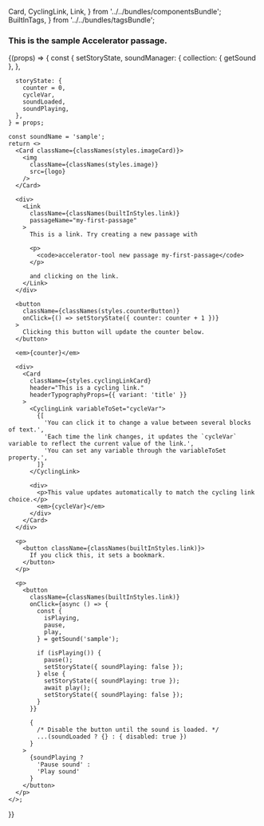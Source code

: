   Card,
  CyclingLink,
  Link,
} from '../../bundles/componentsBundle'; 
  BuiltInTags,
} from '../../bundles/tagsBundle';


### This is the sample Accelerator passage.

<ContextWrapper>
  {(props) => {
    const {
      setStoryState,
      soundManager: {
        collection: { getSound },
      },
 
      storyState: {
        counter = 0,
        cycleVar,
        soundLoaded,
        soundPlaying,
      },
    } = props;
 
    const soundName = 'sample';
    return <>
      <Card className={classNames(styles.imageCard)}>
        <img
          className={classNames(styles.image)}
          src={logo}
        />
      </Card>
 
      <div>
        <Link
          className={classNames(builtInStyles.link)}
          passageName="my-first-passage"
        >
          This is a link. Try creating a new passage with
 
          <p>
            <code>accelerator-tool new passage my-first-passage</code>
          </p>
 
          and clicking on the link.
        </Link>
      </div>
 
      <button
        className={classNames(styles.counterButton)}
        onClick={() => setStoryState({ counter: counter + 1 })}
      >
        Clicking this button will update the counter below.
      </button>
 
      <em>{counter}</em>
 
      <div>
        <Card
          className={styles.cyclingLinkCard}
          header="This is a cycling link."
          headerTypographyProps={{ variant: 'title' }}
        >
          <CyclingLink variableToSet="cycleVar">
            {[
              'You can click it to change a value between several blocks of text.',
              'Each time the link changes, it updates the `cycleVar` variable to reflect the current value of the link.',
              'You can set any variable through the variableToSet property.',
            ]}
          </CyclingLink>
 
          <div>
            <p>This value updates automatically to match the cycling link choice.</p>
            <em>{cycleVar}</em>
          </div>
        </Card>
      </div>
 
      <p>
        <button className={classNames(builtInStyles.link)}>
          If you click this, it sets a bookmark.
        </button>
      </p>
 
      <p>
        <button
          className={classNames(builtInStyles.link)}
          onClick={async () => {
            const {
              isPlaying,
              pause,
              play,
            } = getSound('sample');
  
            if (isPlaying()) {
              pause();
              setStoryState({ soundPlaying: false });
            } else {
              setStoryState({ soundPlaying: true });
              await play();
              setStoryState({ soundPlaying: false });
            }
          }}
 
          {
            /* Disable the button until the sound is loaded. */
            ...(soundLoaded ? {} : { disabled: true })
          }
        >
          {soundPlaying ?
            'Pause sound' :
            'Play sound'
          }
        </button>
      </p>
    </>;
}}
</ContextWrapper>
